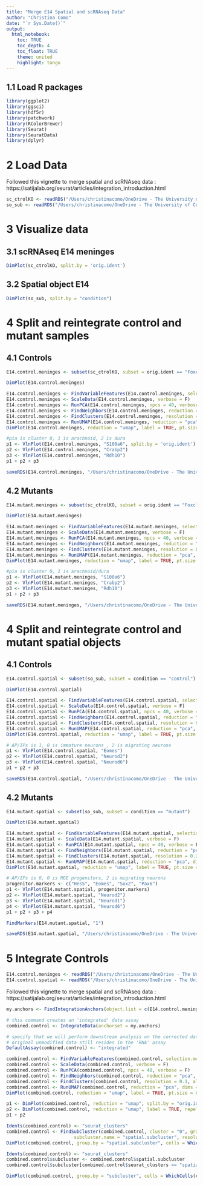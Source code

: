 ```yaml
---
title: "Merge E14 Spatial and scRNAseq Data"
author: "Christina Como"
date: "`r Sys.Date()`"
output: 
  html_notebook:
    toc: TRUE
    toc_depth: 4
    toc_float: TRUE
    theme: united
    highlight: tango
---
```


## 1.1 Load R packages
```r
library(ggplot2)
library(ggsci)
library(hdf5r)
library(patchwork)
library(RColorBrewer)
library(Seurat)
library(SeuratData)
library(dplyr)
```

# 2 Load Data
Followed this vignette to merge spatial and scRNAseq data : https://satijalab.org/seurat/articles/integration_introduction.html
```r
sc_ctrolKO <- readRDS("/Users/christinacomo/OneDrive - The University of Colorado Denver/Spatial/RDS_files/E14meninges.RDS")
so_sub <- readRDS("/Users/christinacomo/OneDrive - The University of Colorado Denver/Spatial/RDS_files/so_sub.RDS")
```

# 3 Visualize data
## 3.1 scRNAseq E14 meninges
```r
DimPlot(sc_ctrolKO, split.by = 'orig.ident')
```
## 3.2 Spatial object E14 
```r
DimPlot(so_sub, split.by = "condition")
```
# 4 Split and reintegrate control and mutant samples

## 4.1 Controls 
```r
E14.control.meninges <- subset(sc_ctrolKO, subset = orig.ident == "Foxcl_ctl")
```

```r
DimPlot(E14.control.meninges)
```

```r
E14.control.meninges <- FindVariableFeatures(E14.control.meninges, selection.method = "vst", nfeatures = 2000)
E14.control.meninges <- ScaleData(E14.control.meninges, verbose = F)
E14.control.meninges <- RunPCA(E14.control.meninges, npcs = 40, verbose = F)
E14.control.meninges <- FindNeighbors(E14.control.meninges, reduction = "pca", dims = 1:30)
E14.control.meninges <- FindClusters(E14.control.meninges, resolution = 0.2, algorithm = 1)
E14.control.meninges <- RunUMAP(E14.control.meninges, reduction = "pca", dims = 1:40)
DimPlot(E14.control.meninges, reduction = "umap", label = TRUE, pt.size = 0.2)
```
```r
#pia is cluster 0, 1 is arachnoid, 2 is dura 
p1 <- VlnPlot(E14.control.meninges, "S100a6", split.by = 'orig.ident')
p2 <- VlnPlot(E14.control.meninges, "Crabp2") 
p3 <- VlnPlot(E14.control.meninges, "Rdh10") 
p1 + p2 + p3
```
```r
saveRDS(E14.control.meninges, "/Users/christinacomo/OneDrive - The University of Colorado Denver/Spatial/RDS_files/E14.control.meninges.RDS")
```

## 4.2 Mutants 
```r
E14.mutant.meninges <- subset(sc_ctrolKO, subset = orig.ident == "Foxcl_mut")
```

```r
DimPlot(E14.mutant.meninges)
```

```r
E14.mutant.meninges <- FindVariableFeatures(E14.mutant.meninges, selection.method = "vst", nfeatures = 2000)
E14.mutant.meninges <- ScaleData(E14.mutant.meninges, verbose = F)
E14.mutant.meninges <- RunPCA(E14.mutant.meninges, npcs = 40, verbose = F)
E14.mutant.meninges <- FindNeighbors(E14.mutant.meninges, reduction = "pca", dims = 1:30)
E14.mutant.meninges <- FindClusters(E14.mutant.meninges, resolution = 0.2, algorithm = 1)
E14.mutant.meninges <- RunUMAP(E14.mutant.meninges, reduction = "pca", dims = 1:40)
DimPlot(E14.mutant.meninges, reduction = "umap", label = TRUE, pt.size = 0.2)
```

```r
#pia is cluster 0, 1 is arachnoid/dura 
p1 <- VlnPlot(E14.mutant.meninges, "S100a6")
p2 <- VlnPlot(E14.mutant.meninges, "Crabp2") 
p3 <- VlnPlot(E14.mutant.meninges, "Rdh10") 
p1 + p2 + p3
```
```r
saveRDS(E14.mutant.meninges, "/Users/christinacomo/OneDrive - The University of Colorado Denver/Spatial/RDS_files/E14.mutant.meninges.RDS")
```


# 4 Split and reintegrate control and mutant spatial objects 

## 4.1 Controls 
```r
E14.control.spatial <- subset(so_sub, subset = condition == "control")
```

```r
DimPlot(E14.control.spatial)
```


```r
E14.control.spatial <- FindVariableFeatures(E14.control.spatial, selection.method = "vst", nfeatures = 2000)
E14.control.spatial <- ScaleData(E14.control.spatial, verbose = F)
E14.control.spatial <- RunPCA(E14.control.spatial, npcs = 40, verbose = F)
E14.control.spatial <- FindNeighbors(E14.control.spatial, reduction = "pca", dims = 1:30)
E14.control.spatial <- FindClusters(E14.control.spatial, resolution = 0.8, algorithm = 1)
E14.control.spatial <- RunUMAP(E14.control.spatial, reduction = "pca", dims = 1:40)
DimPlot(E14.control.spatial, reduction = "umap", label = TRUE, pt.size = 0.2)
```
```r
# AP/IPs is 1, 0 is immature neurons , 2 is migrating neurons 
p1 <- VlnPlot(E14.control.spatial, "Eomes")
p2 <- VlnPlot(E14.control.spatial, "Neurod2") 
p3 <- VlnPlot(E14.control.spatial, "Neurod6") 
p1 + p2 + p3
```
```r
saveRDS(E14.control.spatial, "/Users/christinacomo/OneDrive - The University of Colorado Denver/Spatial/RDS_files/E14.control.spatial.RDS")
```


## 4.2 Mutants 
```r
E14.mutant.spatial <- subset(so_sub, subset = condition == "mutant")
```

```r
DimPlot(E14.mutant.spatial)
```
```r
E14.mutant.spatial <- FindVariableFeatures(E14.mutant.spatial, selection.method = "vst", nfeatures = 2000)
E14.mutant.spatial <- ScaleData(E14.mutant.spatial, verbose = F)
E14.mutant.spatial <- RunPCA(E14.mutant.spatial, npcs = 40, verbose = F)
E14.mutant.spatial <- FindNeighbors(E14.mutant.spatial, reduction = "pca", dims = 1:30)
E14.mutant.spatial <- FindClusters(E14.mutant.spatial, resolution = 0.2, algorithm = 1)
E14.mutant.spatial <- RunUMAP(E14.mutant.spatial, reduction = "pca", dims = 1:40)
DimPlot(E14.mutant.spatial, reduction = "umap", label = TRUE, pt.size = 0.2)
```
```r
# AP/IPs is 0, 0 is MGE progenitors, 2 is migrating neurons 
progenitor.markers <- c("Hes5", "Eomes", "Sox2", "Pax6")
p1 <- VlnPlot(E14.mutant.spatial, progenitor.markers)
p2 <- VlnPlot(E14.mutant.spatial, "Neurod2") 
p3 <- VlnPlot(E14.mutant.spatial, "Neurod1") 
p4 <- VlnPlot(E14.mutant.spatial, "Neurod6") 
p1 + p2 + p3 + p4
```

```r
FindMarkers(E14.mutant.spatial, "1")
```
```r
saveRDS(E14.mutant.spatial, "/Users/christinacomo/OneDrive - The University of Colorado Denver/Spatial/RDS_files/E14.mutant.spatial.RDS")
```


# 5 Integrate Controls 
```r
E14.control.meninges <- readRDS("/Users/christinacomo/OneDrive - The University of Colorado Denver/Spatial/RDS_files/E14.control.meninges.RDS")
E14.control.spatial <- readRDS("/Users/christinacomo/OneDrive - The University of Colorado Denver/Spatial/RDS_files/E14.control.spatial.RDS")
```

Followed this vignette to merge spatial and scRNAseq data : https://satijalab.org/seurat/articles/integration_introduction.html
```r
my.anchors <- FindIntegrationAnchors(object.list = c(E14.control.meninges,E14.control.spatial), dims = 1:30)
```


```r
# this command creates an 'integrated' data assay
combined.control <- IntegrateData(anchorset = my.anchors)
```

```r
# specify that we will perform downstream analysis on the corrected data note that the
# original unmodified data still resides in the 'RNA' assay
DefaultAssay(combined.control) <- "integrated"
```

```r
combined.control <- FindVariableFeatures(combined.control, selection.method = "vst", nfeatures = 2000)
combined.control <- ScaleData(combined.control, verbose = F)
combined.control <- RunPCA(combined.control, npcs = 40, verbose = F)
combined.control <- FindNeighbors(combined.control, reduction = "pca", dims = 1:30)
combined.control <- FindClusters(combined.control, resolution = 0.1, algorithm = 1)
combined.control <- RunUMAP(combined.control, reduction = "pca", dims = 1:40)
DimPlot(combined.control, reduction = "umap", label = TRUE, pt.size = 0.2)
```

```r
p1 <- DimPlot(combined.control, reduction = "umap", split.by = "orig.ident")
p2 <- DimPlot(combined.control, reduction = "umap", label = TRUE, repel = TRUE)
p1 + p2
```
```r
Idents(combined.control) <- "seurat_clusters"
combined.control <- FindSubCluster(combined.control, cluster = "0", graph.name = "integrated_snn",
                         subcluster.name = "spatial.subcluster", resolution = 0.4, algorithm = 1)
DimPlot(combined.control, group.by = "spatial.subcluster", cells = WhichCells(combined.control, idents = c("0"))) + scale_color_igv()
```
```r
Idents(combined.control) <- "seurat_clusters"
combined.control$subcluster <- combined.control$spatial.subcluster
combined.control$subcluster[combined.control$seurat_clusters == "spatial cells"] <- combined.control$spatial.subcluster[combined.control$seurat_clusters == "suture cells"]

DimPlot(combined.control, group.by = "subcluster", cells = WhichCells(combined.control, idents = c("0"))) + scale_color_igv()
```






